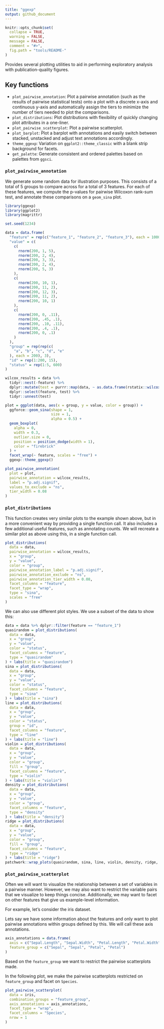 ```yaml
---
title: "ggexp"
output: github_document
---
```


```r
knitr::opts_chunk$set(
  collapse = TRUE,
  warning = FALSE,
  message = FALSE,
  comment = "#>",
  fig.path = "tools/README-"
)
```

Provides several plotting utilities to aid in performing exploratory analysis with publication-quality figures.

## Key functions

- `plot_pairwise_annotation`: Plot a pairwise annotation (such as the results of pairwise statistical tests) onto a plot with a discrete x-axis and continuous y-axis and automatically assign the tiers to minimize the number of tiers needed to plot the comparisons.
- `plot_distributions`: Plot distributions with flexibility of quickly changing plot attributes in a one-liner.
- `plot_pairwise_scatterplot`: Plot a pairwise scatterplot.
- `plot_barplot`: Plot a barplot with annotations and easily switch between stacked, unstacked and adjust text annotations accordingly. 
- `theme_ggexp`: Variation on `ggplot2::theme_classic` with a blank strip background for facets. 
- `get_palette`: Generate consistent and ordered palettes based on palettes from `ggsci`.

### `plot_pairwise_annotation`
We generate some random data for illustration purposes. This consists of a total of 5 groups to compare across for a total of 3 features. For each of these features, we compute the p-values for pairwise Wilcoxon rank-sum test, and annotate these comparisons on a `geom_sina` plot.
```r
library(ggexp)
library(ggplot2)
library(magrittr)

set.seed(1234)

data = data.frame(
  "feature" = rep(c("feature_1", "feature_2", "feature_3"), each = 1000),
  "value" = c(
    c(
      rnorm(200, 1, 5),
      rnorm(200, 2, 4),
      rnorm(200, 3, 3),
      rnorm(200, 2, 4),
      rnorm(200, 5, 3)
    ),
    c(
      rnorm(200, 10, 1),
      rnorm(200, 11, 2),
      rnorm(200, 12, 3),
      rnorm(200, 11, 2),
      rnorm(200, 10, 1)
    ),
    c(
      rnorm(200, 0, .11),
      rnorm(200, .45, .1),
      rnorm(200, .10, .11),
      rnorm(200, .4, .1),
      rnorm(200, 0, .1)
    )
  ),
  "group" = rep(rep(c(
    "a", "b", "c", "d", "e"
  ), each = 200), 3),
  "id" = rep(1:200, 15),
  "status" = rep(1:5, 600)
)

wilcox_results = data %>%
  tidyr::nest(-feature) %>%
  dplyr::mutate(test = purrr::map(data, ~ as.data.frame(rstatix::wilcox_test(.x, value ~ group)))) %>%
  dplyr::select(feature, test) %>%
  tidyr::unnest(test)

plot = ggplot(data, aes(x = group, y = value, color = group)) +
  ggforce::geom_sina(shape = 1,
                     size = 1,
                     alpha = 0.5) +
  geom_boxplot(
    alpha = 0,
    width = 0.3,
    outlier.size = 0,
    position = position_dodge(width = 1),
    color = "firebrick"
  ) +
  facet_wrap(~ feature, scales = "free") +
  ggexp::theme_ggexp()

plot_pairwise_annotation(
  plot = plot,
  pairwise_annotation = wilcox_results,
  label = "p.adj.signif",
  values_to_exclude = "ns",
  tier_width = 0.08
)
```


### `plot_distributions`
This function creates very similar plots to the example shown above, but in a more convenient way by providing a single function call. It also includes a few additional useful features, such as annotating counts. We will recreate a similar plot as above using this, in a single function call. 
```r
plot_distributions(
  data = data,
  pairwise_annotation = wilcox_results,
  x = "group",
  y = "value",
  color = "group",
  pairwise_annotation_label = "p.adj.signif",
  pairwise_annotation_exclude = "ns",
  pairwise_annotation_tier_width = 0.08,
  facet_columns = "feature",
  facet_type = "wrap",
  type = "sina",
  scales = "free"
)
```
We can also use different plot styles. We use a subset of the data to show this:
```r
data = data %>% dplyr::filter(feature == "feature_1")
quasirandom = plot_distributions(
  data = data,
  x = "group",
  y = "value",
  color = "status",
  facet_columns = "feature",
  type = "quasirandom"
) + labs(title = "quasirandom")
sina = plot_distributions(
  data = data,
  x = "group",
  y = "value",
  color = "status",
  facet_columns = "feature",
  type = "sina"
) + labs(title = "sina")
line = plot_distributions(
  data = data,
  x = "group",
  y = "value",
  color = "status",
  group = "id",
  facet_columns = "feature",
  type = "line"
) + labs(title = "line")
violin = plot_distributions(
  data = data,
  x = "group",
  y = "value",
  color = "group",
  fill = "group", 
  facet_columns = "feature",
  type = "violin"
) + labs(title = "violin")
density = plot_distributions(
  data = data,
  x = "group",
  y = "value",
  color = "group",
  facet_columns = "feature",
  type = "density"
) + labs(title = "density")
ridge = plot_distributions(
  data = data,
  x = "group",
  y = "value",
  color = "group",
  fill = "group", 
  facet_columns = "feature",
  type = "ridge"
) + labs(title = "ridge")
patchwork::wrap_plots(quasirandom, sina, line, violin, density, ridge, nrow = 2)
```

### `plot_pairwise_scatterplot`
Often we will want to visualize the relationship between a set of variables in a pairwise manner. However, we may also want to restrict the variable pairs that we visualize to keep things concise. Additionally, we may want to facet on other features that give us example-level information. 

For example, let's consider the iris dataset. 

Lets say we have some information about the features and only want to plot pairwise annotations within groups defined by this. We will call these axis annotations. 

```r
axis_annotations = data.frame(
  axis = c("Sepal.Length", "Sepal.Width", "Petal.Length", "Petal.Width"),
  feature_group = c("Sepal", "Sepal", "Petal", "Petal")
)
```

Based on the `feature_group` we want to restrict the pairwise scatterplots made. 

In the following plot, we make the pairwise scatterplots restricted on `feature_group` and facet on `Species`.

```r
plot_pairwise_scatterplot(
  data = iris,
  combination_groups = "feature_group",
  axis_annotations = axis_annotations,
  facet_type = "wrap",
  facet_columns = "Species",
  nrow = 1
)
```
